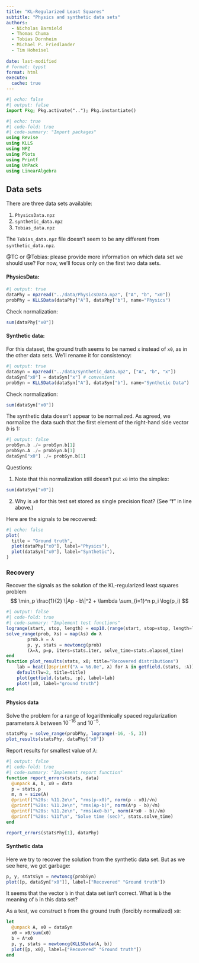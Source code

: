 ```yaml
---
title: "KL-Regularized Least Squares"
subtitle: "Physics and synthetic data sets"
authors:
  - Nicholas Barnield
  - Thomas Chuma
  - Tobias Dornheim
  - Michael P. Friedlander
  - Tim Hoheisel
 
date: last-modified
# format: typst
format: html
execute:
  cache: true
---
```


```julia
#| echo: false
#| output: false 
import Pkg; Pkg.activate(".."); Pkg.instantiate()
```

```julia
#| echo: true
#| code-fold: true
#| code-summary: "Import packages" 
using Revise
using KLLS
using NPZ
using Plots
using Printf
using UnPack
using LinearAlgebra
```

## Data sets

There are three data sets available:

1. `PhysicsData.npz`
1. `synthetic_data.npz`
1. `Tobias_data.npz`

:::{.callout-warning}
The `Tobias_data.npz` file doesn't seem to be any different from `synthetic_data.npz`.

@TC or @Tobias: please provide more information on which data set we should use? For now, we'll focus only on the first two data sets.
:::

#### PhysicsData:
```julia
#| output: true
dataPhy = npzread("../data/PhysicsData.npz", ["A", "b", "x0"])
probPhy = KLLSData(dataPhy["A"], dataPhy["b"], name="Physics")
```
Check normalization:
```julia
sum(dataPhy["x0"])
```

#### Synthetic data:

For this dataset, the ground truth seems to be named `x` instead of `x0`, as in the other data sets. We'll rename it for consistency:
```julia
#| output: true
dataSyn = npzread("../data/synthetic_data.npz", ["A", "b", "x"])
dataSyn["x0"] = dataSyn["x"] # convenient
probSyn = KLLSData(dataSyn["A"], dataSyn["b"], name="Synthetic Data")
```

Check normalization:
```julia
sum(dataSyn["x0"])
```

:::{.callout-important title="Normalization"}
The synthetic data doesn't appear to be normalized. As agreed, we normalize the data such that the first element of the right-hand side vector $b$ is 1:

```julia
#| output: false
probSyn.b ./= probSyn.b[1]
probSyn.A ./= probSyn.b[1]
dataSyn["x0"] ./= probSyn.b[1]
```
Questions:

1. Note that this normalization still doesn't put `x0` into the simplex:
```julia
sum(dataSyn["x0"])
```
2. Why is `x0` for this test set stored as single precision float? (See "f" in line above.)
:::

Here are the signals to be recovered:
```julia
#| echo: false
plot(
  title = "Ground truth", 
  plot(dataPhy["x0"], label="Physics"),
  plot(dataSyn["x0"], label="Synthetic"),
)
```

### Recovery

Recover the signals as the solution of the KL-regularized least squares problem
$$
\min_p \frac{1}{2} \|Ap - b\|^2 + \lambda \sum_{i=1}^n p_i \log(p_i)
$$

```julia
#| output: false
#| code-fold: true
#| code-summary: "Implement test functions"
logrange(start, stop, length) = exp10.(range(start, stop=stop, length=length))
solve_range(prob, λs) = map(λs) do λ
        prob.λ = λ
        p, y, stats = newtoncg(prob)
        (λ=λ, p=p, iters=stats.iter, solve_time=stats.elapsed_time)
end
function plot_results(stats, x0; title="Recovered distributions")
    lab = hcat([@sprintf("λ = %6.0e", λ) for λ in getfield.(stats, :λ)]...)
    default(lw=2, title=title)
    plot(getfield.(stats, :p), label=lab)
    plot!(x0, label="ground truth")
end
```

#### Physics data

Solve the problem for a range of logarithmically spaced regularization parameters $\lambda$ between $10^{-16}$ and $10^{-5}$.


```julia
statsPhy = solve_range(probPhy, logrange(-16, -5, 3))
plot_results(statsPhy, dataPhy["x0"])
```

Report results for smallest value of $\lambda$:
```julia
#| output: false
#| code-fold: true
#| code-summary: "Implement report function" 
function report_errors(stats, data)
  @unpack A, b, x0 = data
  p = stats.p
  m, n = size(A)
  @printf("%20s: %11.2e\n", "rms(p-x0)", norm(p - x0)/√n)
  @printf("%20s: %11.2e\n", "rms(Ap-b)", norm(A*p - b)/√m)
  @printf("%20s: %11.2e\n", "rms(Ax0-b)", norm(A*x0 - b)/√m)
  @printf("%20s: %11f\n", "Solve time (sec)", stats.solve_time)
end
```
```julia
report_errors(statsPhy[1], dataPhy)
```

#### Synthetic data

Here we try to recover the solution from the synthetic data set. But as we see here, we get garbage:

```julia
p, y, statsSyn = newtoncg(probSyn)
plot([p, dataSyn["x0"]], label=["Recovered" "Ground truth"])
```
:::{.callout-important}
It seems that the vector `b` in that data set isn't correct. What is `b` the meaning of `b` in this data set?
:::

As a test, we construct `b` from the ground truth (forcibly normalized) `x0`:
```julia
let
  @unpack A, x0 = dataSyn
  x0 = x0/sum(x0)
  b = A*x0
  p, y, stats = newtoncg(KLLSData(A, b))
  plot([p, x0], label=["Recovered" "Ground truth"])
end
```
